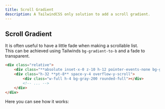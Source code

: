 ```yaml
---
title: Scroll Gradient
description: A TailwindCSS only solution to add a scroll gradient.
---
```


## Scroll Gradient

It is often useful to have a little fade when making a scrollable list.  
This can be achieved using Tailwinds `bg-gradient-to-b` and a fade to transparent.

<div class="relative max-w-sm mx-auto">
    <div class="absolute inset-x-0 z-10 h-12 pointer-events-none bg-gradient-to-b from-white"></div>
    <div class="h-48 pt-8 space-y-4 overflow-y-scroll">
        <div class="w-full h-4 bg-gray-200 rounded-full"></div>
        <div class="w-full h-4 bg-gray-200 rounded-full"></div>
        <div class="w-full h-4 bg-gray-200 rounded-full"></div>
        <div class="w-full h-4 bg-gray-200 rounded-full"></div>
        <div class="w-full h-4 bg-gray-200 rounded-full"></div>
        <div class="w-full h-4 bg-gray-200 rounded-full"></div>
        <div class="w-full h-4 bg-gray-200 rounded-full"></div>
        <div class="w-full h-4 bg-gray-200 rounded-full"></div>
        <div class="w-full h-4 bg-gray-200 rounded-full"></div>
    </div>
</div>

```html
<div class="relative">
    <div class="**absolute inset-x-0 z-10 h-12 pointer-events-none bg-gradient-to-b from-white**"></div>
    <div class="h-32 **pt-8** space-y-4 overflow-y-scroll">
        <div class="w-full h-4 bg-gray-200 rounded-full"></div>
        <!-- ... -->
    </div>
</div>
```
Here you can see how it works:

<div class="relative max-w-sm mx-auto">
    <div class="absolute inset-x-0 z-10 h-12 pointer-events-none bg-gradient-to-b from-yellow-200"></div>
    <div class="h-48 pt-8 space-y-4 overflow-y-scroll">
        <div class="w-full h-4 bg-gray-200 rounded-full"></div>
        <div class="w-full h-4 bg-gray-200 rounded-full"></div>
        <div class="w-full h-4 bg-gray-200 rounded-full"></div>
        <div class="w-full h-4 bg-gray-200 rounded-full"></div>
        <div class="w-full h-4 bg-gray-200 rounded-full"></div>
        <div class="w-full h-4 bg-gray-200 rounded-full"></div>
        <div class="w-full h-4 bg-gray-200 rounded-full"></div>
        <div class="w-full h-4 bg-gray-200 rounded-full"></div>
        <div class="w-full h-4 bg-gray-200 rounded-full"></div>
    </div>
</div>